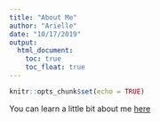 ```yaml
---
title: "About Me"
author: "Arielle"
date: "10/17/2019"
output: 
  html_document:
    toc: true
    toc_float: true
---
```


```r
knitr::opts_chunk$set(echo = TRUE)
```

You can learn a little bit about me [here](About.html)


